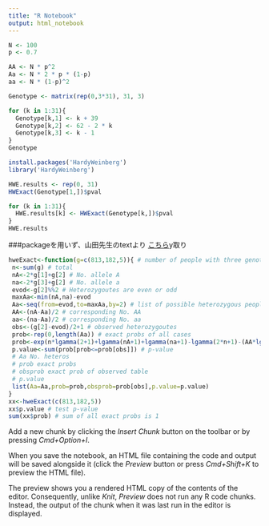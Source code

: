 ```yaml
---
title: "R Notebook"
output: html_notebook
---
```


```r
N <- 100
p <- 0.7

AA <- N * p^2
Aa <- N * 2 * p * (1-p)
aa <- N * (1-p)^2

Genotype <- matrix(rep(0,3*31), 31, 3)

for (k in 1:31){
  Genotype[k,1] <- k + 39
  Genotype[k,2] <- 62 - 2 * k
  Genotype[k,3] <- k - 1
}
Genotype

install.packages('HardyWeinberg')
library('HardyWeinberg')

HWE.results <- rep(0, 31)
HWExact(Genotype[1,])$pval

for (k in 1:31){
  HWE.results[k] <- HWExact(Genotype[k,])$pval
}
HWE.results
```

###packageを用いず、山田先生のtextより
[こちら](http://www.statgenet.med.kyoto-u.ac.jp/StatGenet/ryamada_bon/Whole/Whole20100523/ryamadaBonEn_Whole.html)y取り
```r
hweExact<-function(g=c(813,182,5)){ # number of people with three genotypes
 n<-sum(g) # total 
 nA<-2*g[1]+g[2] # No. allele A
 na<-2*g[3]+g[2] # No. allele a
 evod<-g[2]%%2 # Heterozygoutes are even or odd
 maxAa<-min(nA,na)-evod
 Aa<-seq(from=evod,to=maxAa,by=2) # list of possible heterozygous people number
 AA<-(nA-Aa)/2 # corresponding No. AA
 aa<-(na-Aa)/2 # corresponding No. aa
 obs<-(g[2]-evod)/2+1 # observed heterozygoutes
 prob<-rep(0,length(Aa)) # exact probs of all cases
 prob<-exp(n*lgamma(2+1)+lgamma(nA+1)+lgamma(na+1)-lgamma(2*n+1)-(AA*lgamma(2+1)+Aa*lgamma(1+1)+aa*lgamma(2+1))+lgamma(n+1)-(lgamma(AA+1)+lgamma(Aa+1)+lgamma(aa+1)))
 p.value<-sum(prob[prob<=prob[obs]]) # p-value
 # Aa No. heteros
 # prob exact probs
 # obsprob exact prob of observed table
 # p.value 
 list(Aa=Aa,prob=prob,obsprob=prob[obs],p.value=p.value)
}
xx<-hweExact(c(813,182,5))
xx$p.value # test p-value
sum(xx$prob) # sum of all exact probs is 1
```

Add a new chunk by clicking the *Insert Chunk* button on the toolbar or by pressing *Cmd+Option+I*.

When you save the notebook, an HTML file containing the code and output will be saved alongside it (click the *Preview* button or press *Cmd+Shift+K* to preview the HTML file). 

The preview shows you a rendered HTML copy of the contents of the editor. Consequently, unlike *Knit*, *Preview* does not run any R code chunks. Instead, the output of the chunk when it was last run in the editor is displayed.

